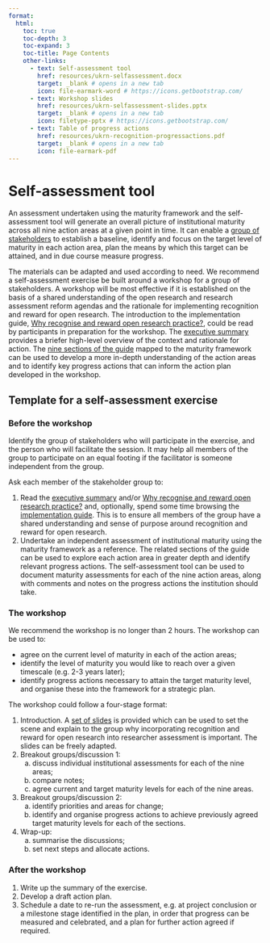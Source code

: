 ```yaml
---
format:
  html:
    toc: true
    toc-depth: 3
    toc-expand: 3
    toc-title: Page Contents
    other-links:
      - text: Self-assessment tool
        href: resources/ukrn-selfassessment.docx
        target: _blank # opens in a new tab
        icon: file-earmark-word # https://icons.getbootstrap.com/
      - text: Workshop slides
        href: resources/ukrn-selfassessment-slides.pptx
        target: _blank # opens in a new tab
        icon: filetype-pptx # https://icons.getbootstrap.com/
      - text: Table of progress actions
        href: resources/ukrn-recognition-progressactions.pdf
        target: _blank # opens in a new tab
        icon: file-earmark-pdf
---
```


# Self-assessment tool

An assessment undertaken using the maturity framework and the self-assessment tool will generate an overall picture of institutional maturity across all nine action areas at a given point in time. It can enable a [group of stakeholders](glossary.html#stakeholder-group) to establish a baseline, identify and focus on the target level of maturity in each action area, plan the means by which this target can be attained, and in due course measure progress.

The materials can be adapted and used according to need. We recommend a self-assessment exercise be built around a workshop for a group of stakeholders. A workshop will be most effective if it is established on the basis of a shared understanding of the open research and research assessment reform agendas and the rationale for implementing recognition and reward for open research. The introduction to the implementation guide, [Why recognise and reward open research practice?](guide-intro.html), could be read by participants in preparation for the workshop. The [executive summary](guide-summary.html) provides a briefer high-level overview of the context and rationale for action. The [nine sections of the guide](guide-contents.html) mapped to the maturity framework can be used to develop a more in-depth understanding of the action areas and to identify key progress actions that can inform the action plan developed in the workshop.

## Template for a self-assessment exercise

### Before the workshop

Identify the group of stakeholders who will participate in the exercise, and the person who will facilitate the session. It may help all members of the group to participate on an equal footing if the facilitator is someone independent from the group.

Ask each member of the stakeholder group to:

1. Read the [executive summary](guide-summary.html) and/or [Why recognise and reward open research practice?](guide-intro.html) and, optionally, spend some time browsing the [implementation guide](guide-contents.html). This is to ensure all members of the group have a shared understanding and sense of purpose around recognition and reward for open research.  
2. Undertake an independent assessment of institutional maturity using the maturity framework as a reference. The related sections of the guide can be used to explore each action area in greater depth and identify relevant progress actions. The self-assessment tool can be used to document maturity assessments for each of the nine action areas, along with comments and notes on the progress actions the institution should take.

### The workshop

We recommend the workshop is no longer than 2 hours. The workshop can be used to:

-	agree on the current level of maturity in each of the action areas;
-	identify the level of maturity you would like to reach over a given timescale (e.g. 2-3 years later);
-	identify progress actions necessary to attain the target maturity level, and organise these into the framework for a strategic plan.

The workshop could follow a four-stage format:

1. Introduction.  A [set of slides](resources/ukrn-selfassessment-slides.pptx) is provided which can be used to set the scene and explain to the group why incorporating recognition and reward for open research into researcher assessment is important. The slides can be freely adapted. 
2. Breakout groups/discussion 1: 
    a. discuss individual institutional assessments for each of the nine areas;
    b. compare notes;
    c. agree current and target maturity levels for each of the nine areas.
3.	Breakout groups/discussion 2:
    a. identify priorities and areas for change;
    b. identify and organise progress actions to achieve previously agreed target maturity levels for each of the sections.
4.	Wrap-up: 
    a. summarise the discussions;
    b. set next steps and allocate actions. 

### After the workshop

1. Write up the summary of the exercise.
2. Develop a draft action plan. 
3. Schedule a date to re-run the assessment, e.g. at project conclusion or a milestone stage identified in the plan, in order that progress can be measured and celebrated, and a plan for further action agreed if required.
